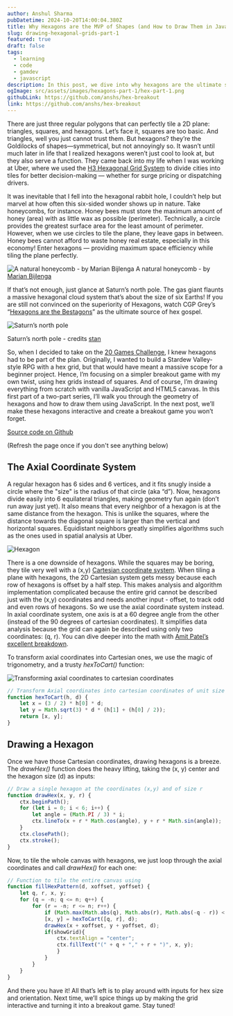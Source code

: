 ---
author: Anshul Sharma
pubDatetime: 2024-10-20T14:00:04.380Z
title: Why Hexagons are the MVP of Shapes (and How to Draw Them in JavaScript)
slug: drawing-hexagonal-grids-part-1
featured: true
draft: false
tags:
  - learning
  - code
  - gamdev
  - javascript
description: In this post, we dive into why hexagons are the ultimate shape and how to draw them in JavaScript using the axial coordinate system. We cover the basics of hexagonal geometry and provide code to tile hexagons on an HTML5 canvas.
ogImage: src/assets/images/hexagons-part-1/hex-part-1.png
githubLink: https://github.com/anshs/hex-breakout
link: https://github.com/anshs/hex-breakout
---

There are just three regular polygons that can perfectly tile a 2D plane: triangles, squares, and hexagons. Let’s face it, squares are too basic. And triangles, well you just cannot trust them. But hexagons? they’re the Goldilocks of shapes—symmetrical, but not annoyingly so. It wasn’t until much later in life that I realized hexagons weren’t just cool to look at, but they also serve a function. They came back into my life when I was working at Uber, where we used the [H3 Hexagonal Grid System](https://www.uber.com/blog/h3/) to divide cities into tiles for better decision-making — whether for surge pricing or dispatching drivers.

It was inevitable that I fell into the hexagonal rabbit hole, I couldn’t help but marvel at how often this six-sided wonder shows up in nature. Take honeycombs, for instance. Honey bees must store the maximum amount of honey (area) with as little wax as possible (perimeter). Technically, a circle provides the greatest surface area for the least amount of perimeter. However, when we use circles to tile the plane, they leave gaps in between. Honey bees cannot afford to waste honey real estate, especially in this economy! Enter hexagons — providing maximum space efficiency while tiling the plane perfectly.

![A natural honeycomb - by [Marian Bijlenga](https://www.flickr.com/photos/marianbijlenga/3841529901/)](@assets/images/hexagons-part-1/honeycomb.png)
A natural honeycomb - by [Marian Bijlenga](https://www.flickr.com/photos/marianbijlenga/3841529901/)

If that’s not enough, just glance at Saturn’s north pole. The gas giant flaunts a massive hexagonal cloud system that’s about the size of six Earths! If you are still not convinced on the superiority of Hexagons, watch CGP Grey’s “[Hexagons are the Bestagons](https://youtu.be/thOifuHs6eY)” as the ultimate source of hex gospel.

![Saturn’s north pole](@assets/images/hexagons-part-1/saturn-north-pole.png)

Saturn’s north pole - credits [stan](https://www.goodfon.com/space/wallpaper-kosmos-planeta-koltsa-saturn-solnechnaia-sistema-saturn-seve.html)


So, when I decided to take on the [20 Games Challenge](https://20_games_challenge.gitlab.io/), I knew hexagons had to be part of the plan. Originally, I wanted to build a Stardew Valley-style RPG with a hex grid, but that would have meant a massive scope for a beginner project. Hence, I’m focusing on a simpler breakout game with my own twist, using hex grids instead of squares. And of course, I’m drawing everything from scratch with vanilla JavaScript and HTML5 canvas. In this first part of a two-part series, I’ll walk you through the geometry of hexagons and how to draw them using JavaScript. In the next post, we’ll make these hexagons interactive and create a breakout game you won’t forget.

[Source code on Github](https://github.com/anshs/hex-breakout)

(Refresh the page once if you don't see anything below)

<InteractiveHex />

## The Axial Coordinate System

A regular hexagon has 6 sides and 6 vertices, and it fits snugly inside a circle where the "size" is the radius of that circle (aka “d”). Now, hexagons divide easily into 6 equilateral triangles, making geometry fun again (don’t run away just yet). It also means that every neighbor of a hexagon is at the same distance from the hexagon. This is unlike the squares, where the distance towards the diagonal square is larger than the vertical and horizontal squares. Equidistant neighbors greatly simplifies algorithms such as the ones used in spatial analysis at Uber.

![Hexagon](@assets/images/hexagons-part-1/hexagon1.png)

There is a one downside of hexagons. While the squares may be boring, they tile very well with a (x,y) [Cartesian coordinate system](https://en.wikipedia.org/wiki/Cartesian_coordinate_system). When tiling a plane with hexagons, the 2D Cartesian system gets messy because each row of hexagons is offset by a half step. This makes analysis and algorithm implementation complicated because the entire grid cannot be described just with the (x,y) coordinates and needs another input - offset, to track odd and even rows of hexagons. So we use the axial coordinate system instead. In axial coordinate system, one axis is at a 60 degree angle from the other (instead of the 90 degrees of cartesian coordinates). It simplifies data analysis because the grid can again be described using only two coordinates: (q, r). You can dive deeper into the math with [Amit Patel’s excellent breakdown](https://www.redblobgames.com/grids/hexagons/).

To transform axial coordinates into Cartesian ones, we use the magic of trigonometry, and a trusty _hexToCart()_ function:

![Transforming axial coordinates to cartesian coordinates](@assets/images/hexagons-part-1/Hex-trigonometry.png)

```jsx
// Transform Axial coordinates into cartesian coordinates of unit size d (1 unit is a hexagon of radius d)
function hexToCart(h, d) {
	let x = (3 / 2) * h[0] * d;
	let y = Math.sqrt(3) * d * (h[1] + (h[0] / 2));
	return [x, y];
}
```

## Drawing a Hexagon

Once we have those Cartesian coordinates, drawing hexagons is a breeze. The _drawHex()_ function does the heavy lifting, taking the (x, y) center and the hexagon size (d) as inputs:

```jsx
// Draw a single hexagon at the coordinates (x,y) and of size r
function drawHex(x, y, r) {
	ctx.beginPath();
	for (let i = 0; i < 6; i++) {
		let angle = (Math.PI / 3) * i;
		ctx.lineTo(x + r * Math.cos(angle), y + r * Math.sin(angle));
	}
	ctx.closePath();
	ctx.stroke();
}
```

Now, to tile the whole canvas with hexagons, we just loop through the axial coordinates and call _drawHex()_ for each one:

```jsx
// Function to tile the entire canvas using
function fillHexPattern(d, xoffset, yoffset) {
	let q, r, x, y;
	for (q = -n; q <= n; q++) {
		for (r = -n; r <= n; r++) {
			if (Math.max(Math.abs(q), Math.abs(r), Math.abs(-q - r)) < n) {
			[x, y] = hexToCart([q, r], d);
			drawHex(x + xoffset, y + yoffset, d);
			if(showGrid){
				ctx.textAlign = "center";
				ctx.fillText("(" + q + "," + r + ")", x, y);
				}
			}
		}
	}
}
```

And there you have it! All that’s left is to play around with inputs for hex size and orientation. Next time, we’ll spice things up by making the grid interactive and turning it into a breakout game. Stay tuned!

